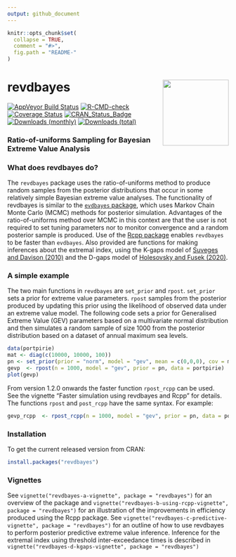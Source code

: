 ```yaml
---
output: github_document
---
```


<!-- README.md is generated from README.Rmd. Please edit that file -->

```r
knitr::opts_chunk$set(
  collapse = TRUE,
  comment = "#>",
  fig.path = "README-"
)
```

# revdbayes <img src="tools/revdbayes_logo.png" height = "150" align="right" />

[![AppVeyor Build Status](https://ci.appveyor.com/api/projects/status/github/paulnorthrop/revdbayes?branch=master&svg=true)](https://ci.appveyor.com/project/paulnorthrop/revdbayes)
[![R-CMD-check](https://github.com/paulnorthrop/revdbayes/workflows/R-CMD-check/badge.svg)](https://github.com/paulnorthrop/revdbayes/actions)
[![Coverage Status](https://codecov.io/github/paulnorthrop/revdbayes/coverage.svg?branch=master)](https://codecov.io/github/paulnorthrop/revdbayes?branch=master)
[![CRAN_Status_Badge](https://www.r-pkg.org/badges/version/revdbayes)](https://cran.r-project.org/package=revdbayes)
[![Downloads (monthly)](https://cranlogs.r-pkg.org/badges/revdbayes?color=brightgreen)](https://cran.r-project.org/package=revdbayes)
[![Downloads (total)](https://cranlogs.r-pkg.org/badges/grand-total/revdbayes?color=brightgreen)](https://cran.r-project.org/package=revdbayes)

### Ratio-of-uniforms Sampling for Bayesian Extreme Value Analysis

### What does revdbayes do?

The `revdbayes` package uses the ratio-of-uniforms method to produce random samples from the posterior distributions that occur in some relatively simple Bayesian extreme value analyses.  The functionality of revdbayes is similar to the [`evdbayes` package](https://cran.r-project.org/package=evdbayes), which uses Markov Chain Monte Carlo (MCMC) methods for posterior simulation.  Advantages of the ratio-of-uniforms method over MCMC in this context are that the user is not required to set tuning parameters nor to monitor convergence and a random posterior sample is produced. Use of the [Rcpp package](https://cran.r-project.org/package=evdbayes) enables `revdbayes` to be faster than `evdbayes`.  Also provided are functions for making inferences about the extremal index, using the K-gaps model of [Suveges and Davison (2010)](https://doi.org/10.1214/09-AOAS292) and the D-gaps model of 
[Holesovsky and Fusek (2020)](https://doi.org/10.1007/s10687-020-00374-3).

### A simple example

The two main functions in `revdbayes` are `set_prior` and `rpost`.
`set_prior` sets a prior for extreme value parameters.
`rpost` samples from the posterior produced by updating this prior
using the likelihood of observed data under an extreme value model.
The following code sets a prior for Generalised Extreme Value (GEV)
parameters based on a multivariate normal distribution and then
simulates a random sample of size 1000 from the posterior distribution 
based on a dataset of annual maximum sea levels.

```r
data(portpirie)
mat <- diag(c(10000, 10000, 100))
pn <- set_prior(prior = "norm", model = "gev", mean = c(0,0,0), cov = mat)
gevp  <- rpost(n = 1000, model = "gev", prior = pn, data = portpirie)
plot(gevp)
```

From version 1.2.0 onwards the faster function `rpost_rcpp` can be used.  
See the vignette "Faster simulation using revdbayes and Rcpp" for details.
The functions `rpost` and `post_rcpp` have the same syntax.  For example:

```r
gevp_rcpp  <- rpost_rcpp(n = 1000, model = "gev", prior = pn, data = portpirie)
```

### Installation

To get the current released version from CRAN:

```r
install.packages("revdbayes")
```

### Vignettes

See `vignette("revdbayes-a-vignette", package = "revdbayes")` for an overview of the package and `vignette("revdbayes-b-using-rcpp-vignette", package = "revdbayes")` for an illustration of the improvements in efficiency produced using the Rcpp package.  See `vignette("revdbayes-c-predictive-vignette", package = "revdbayes")` for an outline of how to use revdbayes to perform posterior predictive extreme value inference.  Inference for the extremal index using threshold inter-exceedance times is described in `vignette("revdbayes-d-kgaps-vignette", package = "revdbayes")`
